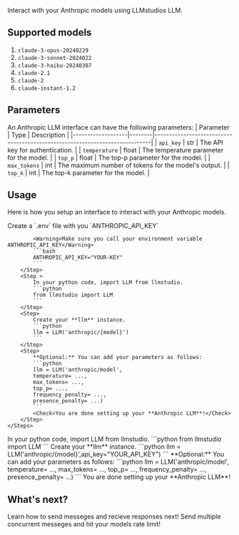 Interact with your Anthropic models using LLMstudios LLM.

## Supported models
1. `claude-3-opus-20240229`
2. `claude-3-sonnet-2024022`
3. `claude-3-haiku-20240307`
4. `claude-2.1`
5. `claude-2`
6. `claude-instant-1.2`

## Parameters
An Anthropic LLM interface can have the following parameters:
| Parameter         | Type   | Description                                                                 |
|-------------------|--------|-----------------------------------------------------------------------------|
| `api_key`         | str    | The API key for authentication.                                              |
| `temperature`     | float  | The temperature parameter for the model.                                     |
| `top_p`           | float  | The top-p parameter for the model.                                           |
| `max_tokens`      | int    | The maximum number of tokens for the model's output.                         |
| `top_k`           | int    | The top-k parameter for the model.                                           |


## Usage
Here is how you setup an interface to interact with your Anthropic models.

<Tabs>
  <Tab title="w/ .env">
    <Steps>
        <Step>
            Create a `.env` file with you `ANTHROPIC_API_KEY`

            <Warning>Make sure you call your environment variable ANTHROPIC_API_KEY</Warning>
            ```bash
            ANTHROPIC_API_KEY="YOUR-KEY"
            ```
        </Step>
        <Step >
            In your python code, import LLM from llmstudio.
            ```python
            from llmstudio import LLM
            ```
        </Step>
        <Step>
            Create your **llm** instance.
            ```python
            llm = LLM('anthropic/{model}')
            ```
        </Step>
        <Step>
            **Optional:** You can add your parameters as follows:
            ```python
            llm = LLM('anthropic/model', 
            temperature= ...,
            max_tokens= ...,
            top_p= ...,
            frequency_penalty= ...,
            presence_penalty= ...)
            ```
            <Check>You are done setting up your **Anthropic LLM**!</Check>
        </Step>
    </Steps>
  </Tab>
  <Tab title="w/o .env">
    <Steps>
        <Step >
            In your python code, import LLM from llmstudio.
            ```python
            from llmstudio import LLM
            ```
        </Step>
        <Step>
            Create your **llm** instance.
            ```python
            llm = LLM('anthropic/{model}',api_key="YOUR_API_KEY")
            ```
        </Step>
        <Step>
            **Optional:** You can add your parameters as follows:
            ```python
            llm = LLM('anthropic/model', 
            temperature= ...,
            max_tokens= ...,
            top_p= ...,
            frequency_penalty= ...,
            presence_penalty= ...)
            ```
            <Check>You are done setting up your **Anthropic LLM**!</Check>
        </Step>
    </Steps>
  </Tab>
</Tabs>




## What's next?
<CardGroup cols={2}>
    <Card title="LLM.chat()" icon="link" href="/content/components/card-group">
    Learn how to send messeges and recieve responses next!
    </Card>
    <Card title="LLM.batch_chat()" icon="link" href="/content/components/card-group">
    Send multiple concurrent messeges and hit your models rate limit!
    </Card>
</CardGroup>
